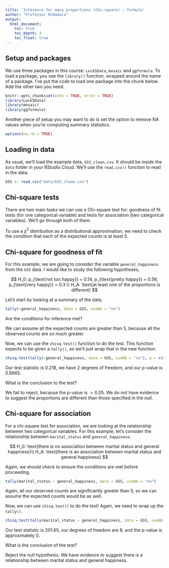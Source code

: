 ```yaml
---
title: 'Inference for many proportions (Chi-square) - formula'
author: "Professor McNamara"
output:
  html_document:
    toc: true
    toc_depth: 3
    toc_float: true
---
```


## Setup and packages

We use three packages in this course: `Lock5Data`, `mosaic` and `ggformula`. To load a package, you use the `library()` function, wrapped around the name of a package. I've put the code to load one package into the chunk below. Add the other two you need. 

```r
knitr::opts_chunk$set(echo = TRUE, error = TRUE)
library(Lock5Data)
library(mosaic)
library(ggformula)
```

Another piece of setup you may want to do is set the option to remove NA values when you're computing summary statistics. 

```r
options(na.rm = TRUE)
```

## Loading in data

As usual, we'll load the example data, `GSS_clean.csv`. It should be inside the `data` folder in your RStudio Cloud. We'll use the `read.csv()` function to read in the data. 

```r
GSS <- read.csv("data/GSS_clean.csv")
```

## Chi-square tests

There are two main tasks we can use a Chi-square test for: goodness of fit tests (for one categorical variable) and tests for association (two categorical variables). We'll go through both of them. 

To use a $\chi^2$ distribution as a distributional approximation, we need to check the condition that each of the expected counts is at least 5.

## Chi-square for goodness of fit

For this example, we are going to consider the variable `general_happiness` from the `GSS` data. I would like to study the following hypotheses,

$$
H_0: p_{\text{not too happy}} = 0.14, p_{\text{pretty happy}} = 0.56, p_{\text{very happy}} = 0.3 \\
H_A: \text{at least one of the proportions is different}
$$


Let's start by looking at a summary of the data. 

```r
tally(~general_happiness, data = GSS, useNA = "no")
```

Are the conditions for inference met? 

We can assume all the expected counts are greater than 5, because all the observed counts are so much greater. 

Now, we can use the `chisq.test()` function to do the test. This function expects to be given a `tally()`, so we'll just wrap that in the new function. 

```r
chisq.test(tally(~general_happiness, data = GSS, useNA = "no"), p = c(0.14, 0.56, 0.3))
```

Our test statistic is 0.218, we have 2 degrees of freedom, and our p-value is 0.8965. 

What is the conclusion to the test?

We fail to reject, because the p-value is $>0.05$. We do not have evidence to suggest the proportions are different than those specified in the null. 

## Chi-square for association

For a chi-square test for association, we are looking at the relationship between two categorical variables. For this example, let's consider the relationship between `marital_status` and `general_happiness`. 

$$
H_0: \text{there is no association between marital status and general happiness}\\
H_A: \text{there is an association between marital status and general happiness}
$$

Again, we should check to ensure the conditions are met before proceeding. 

```r
tally(marital_status ~ general_happiness, data = GSS, useNA = "no")
```

Again, all our observed counts are significantly greater than 5, so we can assume the expected counts would be as well. 

Now, we can use `chisq.test()` to do the test! Again, we need to wrap up the `tally()`. 

```r
chisq.test(tally(marital_status ~ general_happiness, data = GSS, useNA = "no"))
```

Our test statistic is 201.65, our degrees of freedom are 8, and the p-value is approximately 0. 

What is the conclusion of the test?

Reject the null hypothesis. We have evidence to suggest there is a relationship between marital status and general happiness. 
